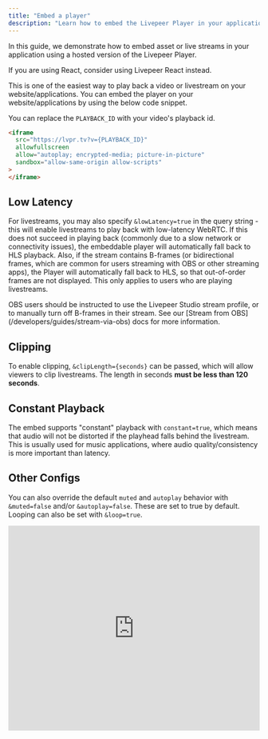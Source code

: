 ```yaml
---
title: "Embed a player"
description: "Learn how to embed the Livepeer Player in your application"
---
```


In this guide, we demonstrate how to embed asset or live streams in your
application using a hosted version of the Livepeer Player.

<Warning>
  If you are using React, consider using Livepeer React instead.
</Warning>

This is one of the easiest way to play back a video or livestream on your
website/applications. You can embed the player on your website/applications by
using the below code snippet.

You can replace the `PLAYBACK_ID` with your video's playback id.

```html
<iframe
  src="https://lvpr.tv?v={PLAYBACK_ID}"
  allowfullscreen
  allow="autoplay; encrypted-media; picture-in-picture"
  sandbox="allow-same-origin allow-scripts"
>
</iframe>
```

## Low Latency

For livestreams, you may also specify `&lowLatency=true` in the query string -
this will enable livestreams to play back with low-latency WebRTC. If this does
not succeed in playing back (commonly due to a slow network or connectivity
issues), the embeddable player will automatically fall back to HLS playback.
Also, if the stream contains B-frames (or bidirectional frames, which are common
for users streaming with OBS or other streaming apps), the Player will
automatically fall back to HLS, so that out-of-order frames are not displayed.
This only applies to users who are playing livestreams.

<Warning>
  OBS users should be instructed to use the Livepeer Studio stream profile, or
  to manually turn off B-frames in their stream. See our [Stream from
  OBS](/developers/guides/stream-via-obs) docs for more information.
</Warning>

## Clipping

To enable clipping, `&clipLength={seconds}` can be passed, which will allow
viewers to clip livestreams. The length in seconds **must be less than 120
seconds**.

## Constant Playback

The embed supports "constant" playback with `constant=true`, which means that
audio will not be distorted if the playhead falls behind the livestream. This is
usually used for music applications, where audio quality/consistency is more
important than latency.

## Other Configs

You can also override the default `muted` and `autoplay` behavior with
`&muted=false` and/or `&autoplay=false`. These are set to true by default.
Looping can also be set with `&loop=true`.

<iframe
  src="https://lvpr.tv/?v=f5eese9wwl88k4g8"
  frameborder="0"
  width="100%"
  height="410"
  webkitallowfullscreen
  mozallowfullscreen
  allowfullscreen
/>

